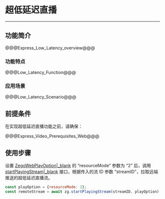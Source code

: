 # 超低延迟直播

---

## 功能简介

@@@Express_Low_Latency_overview@@@

### 功能特点

@@@Low_Latency_Function@@@


### 应用场景

@@@Low_Latency_Scenario@@@

## 前提条件

在实现超低延迟直播功能之前，请确保：

@@@Express_Video_Prerequisites_Web@@@


## 使用步骤

设置 [ZegoWebPlayOption\|_blank](@-ZegoWebPlayOption) 的 “resourceMode” 参数为 “2” 后，调用 [startPlayingStream\|_blank](@startPlayingStream) 接口，根据传入的流 ID 参数 “streamID”，拉取远端推送的超低延迟直播流。

```javascript
const playOption = {resourceMode: 2};
const remoteStream = await zg.startPlayingStream(streamID, playOption)
```
